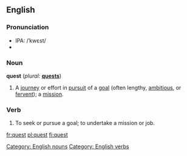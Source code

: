 ==English==

===Pronunciation===
* IPA: /ˈkwɛst/
*{{audio|en-us-quest.ogg|Audio (US)}}

===Noun===
'''quest'''  (''plural:'' '''[[quests]]''')
# A [[journey]] or effort in [[pursuit]] of a [[goal]] (often lengthy, [[ambitious]], or [[fervent]]); a [[mission]].

===Verb===
{{en-infl-reg-consonant|quest||}}
# To seek or pursue a goal; to undertake a mission or job.

[[Category: English nouns]]
[[Category: English verbs]]
[[fr:quest]]
[[pl:quest]]
[[fi:quest]]